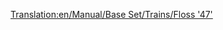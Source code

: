 [[Translation:en/Manual/Base Set/Trains/Floss '47']]
{{en/Manual/Base Set/Trains/Trains|Image=[[File:en/Manual/Base Set/Trains/Floss47.png]]
|Cost=£21,093 ($42.186)
|Speed=160 km/h (100 mph)
|Weight=112 t
|Power=2,580 hp (1.924 kW)
|Annual=£2,132 ($4.264)
|Designed=1962
|Lifespan=22
|Capacity=N/A
|Description=This splendid specimen of train engine will leave anyone used to the [[en/Manual/Base Set/Trains/UU '37']] awe-struck with its power and speed. While quite expensive, it greatly exceeds the capabilities of its predecessors, and is probably the best of the diesel engines.
|Real-life=[http://en.wikipedia.org/wiki/British_Rail_Class_47 British Rail Class 47]
}}